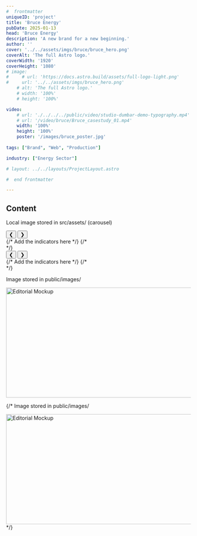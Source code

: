 ```yaml
---
#  frontmatter
uniqueID: 'project'
title: 'Bruce Energy'
pubDate: 2025-01-13
head: 'Bruce Energy'
description: 'A new brand for a new beginning.'
author: ''
cover: '../../assets/imgs/bruce/bruce_hero.png'
coverAlt: 'The full Astro logo.'
coverWidth: '1920'
coverHeight: '1080'
# image:
#     # url: 'https://docs.astro.build/assets/full-logo-light.png'
#     url: '../../assets/imgs/bruce_hero.png'
    # alt: 'The full Astro logo.'
    # width: '100%'
    # height: '100%'

video: 
    # url: './../../../public/video/studio-dumbar-demo-typography.mp4'
    # url: '/video/bruce/Bruce_casestudy_01.mp4'
    width: '100%'
    height: '100%'
    poster: '/images/bruce_poster.jpg'
    
tags: ["Brand", "Web", "Production"]

industry: ["Energy Sector"]

# layout: ../../layouts/ProjectLayout.astro

#  end frontmatter

---
```





## Content

Local image stored in src/assets/ (carousel)

<div id="carousel-01" class="carousel_container">
  <div class="carousel_stage">
      <div class="image_wrap carousel_slide"><Picture src={image01} alt="Image 01" layout="constrained"/></div>
      <div class="image_wrap carousel_slide"><Picture src={image02} alt="Image 02" layout="constrained"/></div>
      <div class="image_wrap carousel_slide"><Picture src={image03} alt="Image 03" layout="constrained"/></div>
      <div class="image_wrap carousel_slide" data-type="last"><Picture src={image03} alt="Image 03" layout="constrained"/></div>
  </div>
  <button class="carousel-button prev">❮</button>
  <button class="carousel-button next">❯</button>  
  <div class="carousel-indicators"></div> {/* Add the indicators here */}
  {/* <div class="cursor"></div> */}
</div>



<div id="carousel-02" class="carousel_container">
  <div class="carousel_stage">
      <div class="image_wrap carousel_slide"><Picture src={image02} alt="Image 02"/></div>
      <div class="image_wrap carousel_slide"><Picture src={image03} alt="Image 03"/></div>
      <div class="image_wrap carousel_slide" data-type="last"><Picture src={image01} alt="Image 01"/></div>
    </div>
    <button class="carousel-button prev">❮</button>
    <button class="carousel-button next">❯</button>
    <div class="carousel-indicators"></div> {/* Add the indicators here */}
    {/* <div class="cursor"></div> */}
</div>

Image stored in public/images/

<Image src="/images/Editorial-Mockup_00.webp" alt="Editorial Mockup" width="600" height="300"/>


{/* Image stored in public/images/

<Image src="/images/Editorial-Mockup_00.webp" alt="Editorial Mockup" width="600" height="300"/> */}
